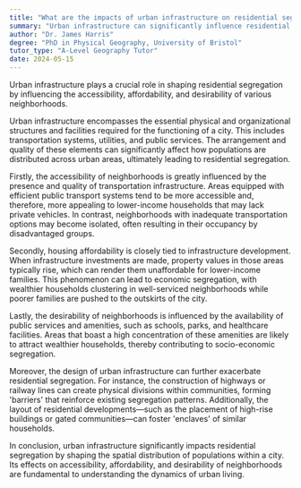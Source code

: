 ```yaml
---
title: "What are the impacts of urban infrastructure on residential segregation?"
summary: "Urban infrastructure can significantly influence residential segregation by affecting accessibility, affordability, and desirability of certain areas."
author: "Dr. James Harris"
degree: "PhD in Physical Geography, University of Bristol"
tutor_type: "A-Level Geography Tutor"
date: 2024-05-15
---
```


Urban infrastructure plays a crucial role in shaping residential segregation by influencing the accessibility, affordability, and desirability of various neighborhoods.

Urban infrastructure encompasses the essential physical and organizational structures and facilities required for the functioning of a city. This includes transportation systems, utilities, and public services. The arrangement and quality of these elements can significantly affect how populations are distributed across urban areas, ultimately leading to residential segregation.

Firstly, the accessibility of neighborhoods is greatly influenced by the presence and quality of transportation infrastructure. Areas equipped with efficient public transport systems tend to be more accessible and, therefore, more appealing to lower-income households that may lack private vehicles. In contrast, neighborhoods with inadequate transportation options may become isolated, often resulting in their occupancy by disadvantaged groups.

Secondly, housing affordability is closely tied to infrastructure development. When infrastructure investments are made, property values in those areas typically rise, which can render them unaffordable for lower-income families. This phenomenon can lead to economic segregation, with wealthier households clustering in well-serviced neighborhoods while poorer families are pushed to the outskirts of the city.

Lastly, the desirability of neighborhoods is influenced by the availability of public services and amenities, such as schools, parks, and healthcare facilities. Areas that boast a high concentration of these amenities are likely to attract wealthier households, thereby contributing to socio-economic segregation.

Moreover, the design of urban infrastructure can further exacerbate residential segregation. For instance, the construction of highways or railway lines can create physical divisions within communities, forming 'barriers' that reinforce existing segregation patterns. Additionally, the layout of residential developments—such as the placement of high-rise buildings or gated communities—can foster 'enclaves' of similar households.

In conclusion, urban infrastructure significantly impacts residential segregation by shaping the spatial distribution of populations within a city. Its effects on accessibility, affordability, and desirability of neighborhoods are fundamental to understanding the dynamics of urban living.
    